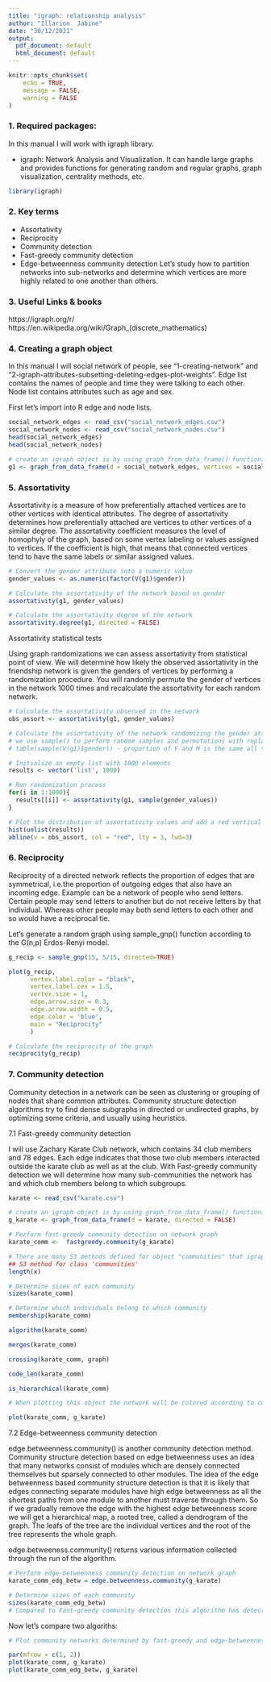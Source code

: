 ---
title: "igraph: relationship analysis"
author: "Illarion  Jabine"
date: "30/12/2021"
output:
  pdf_document: default
  html_document: default
---

```{r setup, include=FALSE}
knitr::opts_chunk$set(
	echo = TRUE,
	message = FALSE,
	warning = FALSE
)
```


### 1. Required packages:

In this manual I will work with igraph library.

* igraph: Network Analysis and Visualization. It can handle large graphs and provides functions for generating random
and regular graphs, graph visualization, centrality methods, etc.

```{r load libraries, message=FALSE, warning=FALSE}
library(igraph)

```


### 2. Key terms
* Assortativity
* Reciprocity
* Community detection
* Fast-greedy community detection
* Edge-betweenness community detection
Let's study how to partition networks into sub-networks and determine which vertices are more highly related to one another than others.


### 3. Useful Links & books
https://igraph.org/r/
https://en.wikipedia.org/wiki/Graph_(discrete_mathematics)
 
### 4. Creating a graph object

In this manual I will social network of people, see "1-creating-network" and "2-igraph-attributes-subsetting-deleting-edges-plot-weights". 
Edge list contains the names of people and time they were talking to each other.
Node list contains attributes such as age and sex.

First let's import into R edge and node lists.

```{r}

social_network_edges <- read_csv("social_network_edges.csv")
social_network_nodes <- read_csv("social_network_nodes.csv")
head(social_network_edges)
head(social_network_nodes)

# create an igraph object is by using graph_from_data_frame() function.
g1 <- graph_from_data_frame(d = social_network_edges, vertices = social_network_nodes, directed = FALSE)

```

### 5. Assortativity

Assortativity is a measure of how preferentially attached vertices are to other vertices with identical attributes. 
The degree of assortativity determines how preferentially attached are vertices to other vertices of a similar degree.
The assortativity coefficient measures the level of homophyly of the graph, based on some vertex labeling or values assigned to vertices. If the coefficient is high, that means that connected vertices tend to have the same labels or similar assigned values.

```{r}
# Convert the gender attribute into a numeric value
gender_values <- as.numeric(factor(V(g1)$gender))

# Calculate the assortativity of the network based on gender
assortativity(g1, gender_values)

# Calculate the assortativity degree of the network
assortativity.degree(g1, directed = FALSE)


```
Assortativity statistical tests

Using graph randomizations we can assess assortativity from statistical point of view. 
We will determine how likely the observed assortativity in the friendship network is given the genders of vertices by performing a randomization procedure. You will randomly permute the gender of vertices in the network 1000 times and recalculate the assortativity for each random network.

```{r}

# Calculate the assortativity observed in the network
obs_assort <- assortativity(g1, gender_values)

# Calculate the assortativity of the network randomizing the gender attribute 1000 times
# we use sample() to perform random samples and permutations with replace = FALSE
# table(sample(V(g1)$gender)) - proportion of F and M is the same all the time

# Initialize an empty list with 1000 elements
results <- vector('list', 1000)

# Run randomization process
for(i in 1:1000){
  results[[i]] <- assortativity(g1, sample(gender_values))
}

# Plot the distribution of assortativity values and add a red vertical line at the original observed value
hist(unlist(results))
abline(v = obs_assort, col = "red", lty = 3, lwd=3)

```

### 6. Reciprocity

Reciprocity of a directed network reflects the proportion of edges that are symmetrical, i.e.the proportion of outgoing edges that also have an incoming edge.
Example can be a network of people who send letters. Certain people may send letters to another but do not receive letters by that individual. 
Whereas other people may both send letters to each other and so would have a reciprocal tie.

Let's generate a random graph using sample_gnp() function according to the G(n,p) Erdos-Renyi model.
```{r}

g_recip <- sample_gnp(15, 5/15, directed=TRUE)

plot(g_recip,
      vertex.label.color = "black", 
      vertex.label.cex = 1.5,
      vertex.size = 1,
      edge.arrow.size = 0.3,
      edge.arrow.width = 0.5,
      edge.color = 'blue',
      main = "Reciprocity"
	  )

# Calculate the reciprocity of the graph
reciprocity(g_recip)

```
### 7. Community detection

Community detection in a network can be seen as clustering or grouping of nodes that share common attributes.
Community structure detection algorithms try to find dense subgraphs in directed or undirected graphs, by optimizing some criteria, and usually using heuristics.

7.1 Fast-greedy community detection

I will use Zachary Karate Club network, which contains 34 club members and 78 edges. Each edge indicates that those two club members interacted outside the karate club as well as at the club.
With Fast-greedy community detection we will determine how many sub-communities the network has and which club members belong to which subgroups.

```{r}
karate <- read_csv("karate.csv")

# create an igraph object is by using graph_from_data_frame() function.
g_karate <- graph_from_data_frame(d = karate, directed = FALSE)
```

```{r}
# Perform fast-greedy community detection on network graph
karate_comm <-  fastgreedy.community(g_karate)

# There are many S3 methods defined for object "communities" that igraph recognizes as being the output of community detection
## S3 method for class 'communities'
length(x)

# Determine sizes of each community
sizes(karate_comm)

# Determine which individuals belong to which community
membership(karate_comm)

algorithm(karate_comm)

merges(karate_comm)

crossing(karate_comm, graph)

code_len(karate_comm)

is_hierarchical(karate_comm)

# When plotting this object the network will be colored according to community membership.

plot(karate_comm, g_karate)

```

7.2 Edge-betweenness community detection

edge.betweenness.community() is another community detection method.
Community structure detection based on edge betweenness uses an idea that many networks consist of modules which are densely connected themselves but sparsely connected to other modules.
The idea of the edge betweenness based community structure detection is that it is likely that edges connecting separate modules have high edge betweenness as all the shortest paths from one module to another must traverse through them. So if we gradually remove the edge with the highest edge betweenness score we will get a hierarchical map, a rooted tree, called a dendrogram of the graph. The leafs of the tree are the individual vertices and the root of the tree represents the whole graph.

edge.betweeness.community() returns various information collected through the run of the algorithm. 

```{r}
# Perform edge-betweenness community detection on network graph
karate_comm_edg_betw = edge.betweenness.community(g_karate)

# Determine sizes of each community
sizes(karate_comm_edg_betw)
# Compared to Fast-greedy community detection this algorithm has detected 4 communities

```

Now let's compare two algoriths:
```{r}
# Plot community networks determined by fast-greedy and edge-betweenness methods side-by-side

par(mfrow = c(1, 2)) 
plot(karate_comm, g_karate)
plot(karate_comm_edg_betw, g_karate)
```
